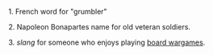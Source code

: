 1. French word for "grumbler"

2. Napoleon Bonapartes name for old veteran soldiers.

3. ''slang'' for someone who enjoys playing [[board wargames]].